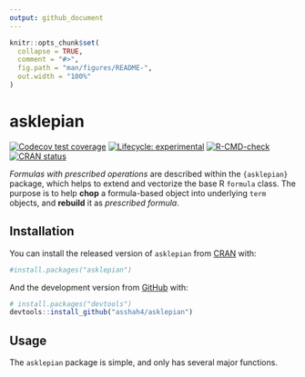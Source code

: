 ```yaml
---
output: github_document
---
```


<!-- README.md is generated from README.Rmd. Please edit that file -->

```r
knitr::opts_chunk$set(
  collapse = TRUE,
  comment = "#>",
  fig.path = "man/figures/README-",
  out.width = "100%"
)
```

# asklepian

<!-- badges: start -->
[![Codecov test coverage](https://codecov.io/gh/asshah4/asklepian/branch/main/graph/badge.svg)](https://codecov.io/gh/asshah4/asklepian?branch=main)
[![Lifecycle: experimental](https://img.shields.io/badge/lifecycle-experimental-orange.svg)](https://lifecycle.r-lib.org/articles/stages.html#experimental)
[![R-CMD-check](https://github.com/asshah4/asklepian/workflows/R-CMD-check/badge.svg)](https://github.com/asshah4/asklepian/actions)
[![CRAN status](https://www.r-pkg.org/badges/version/asklepian)](https://CRAN.R-project.org/package=asklepian)
<!-- badges: end -->

_Formulas with prescribed operations_ are described within the `{asklepian}` package, which helps to extend and vectorize the base R `formula` class. The purpose is to help __chop__ a formula-based object into underlying `term` objects, and __rebuild__ it as _prescribed formula_.

## Installation

You can install the released version of `asklepian` from [CRAN](https://CRAN.R-project.org) with:

```r
#install.packages("asklepian")
```

And the development version from [GitHub](https://github.com/) with:

```r
# install.packages("devtools")
devtools::install_github("asshah4/asklepian")
```

## Usage

The `asklepian` package is simple, and only has several major functions.
